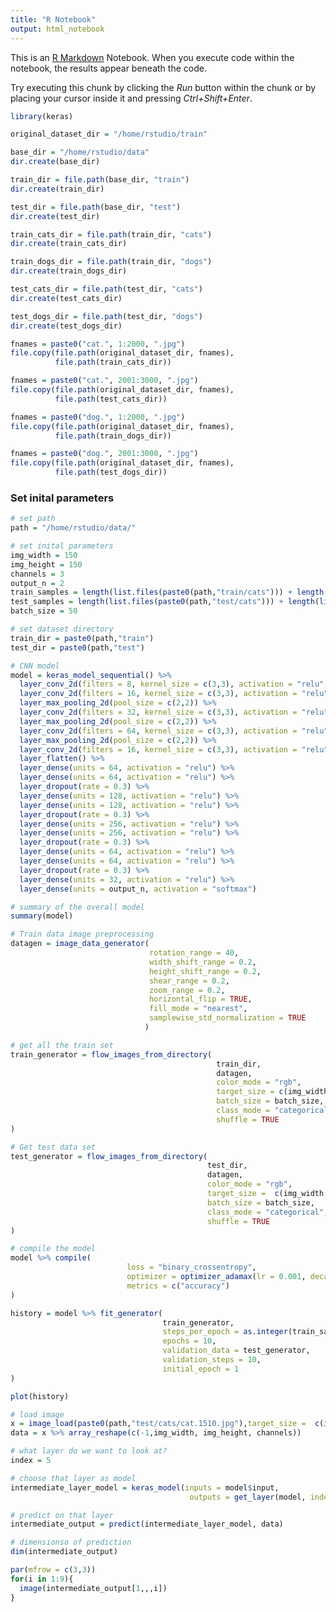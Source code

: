 ```yaml
---
title: "R Notebook"
output: html_notebook
---
```


This is an [R Markdown](http://rmarkdown.rstudio.com) Notebook. When you execute code within the notebook, the results appear beneath the code. 

Try executing this chunk by clicking the *Run* button within the chunk or by placing your cursor inside it and pressing *Ctrl+Shift+Enter*. 

```r
library(keras)
```

```r
original_dataset_dir = "/home/rstudio/train"

base_dir = "/home/rstudio/data"
dir.create(base_dir)

train_dir = file.path(base_dir, "train")
dir.create(train_dir)

test_dir = file.path(base_dir, "test")
dir.create(test_dir)

train_cats_dir = file.path(train_dir, "cats")
dir.create(train_cats_dir)

train_dogs_dir = file.path(train_dir, "dogs")
dir.create(train_dogs_dir)

test_cats_dir = file.path(test_dir, "cats")
dir.create(test_cats_dir)

test_dogs_dir = file.path(test_dir, "dogs")
dir.create(test_dogs_dir)

fnames = paste0("cat.", 1:2000, ".jpg")
file.copy(file.path(original_dataset_dir, fnames), 
          file.path(train_cats_dir)) 

fnames = paste0("cat.", 2001:3000, ".jpg")
file.copy(file.path(original_dataset_dir, fnames),
          file.path(test_cats_dir))

fnames = paste0("dog.", 1:2000, ".jpg")
file.copy(file.path(original_dataset_dir, fnames),
          file.path(train_dogs_dir))

fnames = paste0("dog.", 2001:3000, ".jpg")
file.copy(file.path(original_dataset_dir, fnames),
          file.path(test_dogs_dir))
```

### Set inital parameters
```r
# set path
path = "/home/rstudio/data/"

# set inital parameters
img_width = 150
img_height = 150
channels = 3
output_n = 2
train_samples = length(list.files(paste0(path,"train/cats"))) + length(list.files(paste0(path,"train/dogs")))
test_samples = length(list.files(paste0(path,"test/cats"))) + length(list.files(paste0(path,"test/dogs")))
batch_size = 50

# set dataset directory
train_dir = paste0(path,"train")
test_dir = paste0(path,"test")
```


```r

# CNN model
model = keras_model_sequential() %>% 
  layer_conv_2d(filters = 8, kernel_size = c(3,3), activation = "relu", input_shape = c(img_width,img_height,channels)) %>% 
  layer_conv_2d(filters = 16, kernel_size = c(3,3), activation = "relu") %>% 
  layer_max_pooling_2d(pool_size = c(2,2)) %>% 
  layer_conv_2d(filters = 32, kernel_size = c(3,3), activation = "relu") %>% 
  layer_max_pooling_2d(pool_size = c(2,2)) %>% 
  layer_conv_2d(filters = 64, kernel_size = c(3,3), activation = "relu") %>% 
  layer_max_pooling_2d(pool_size = c(2,2)) %>% 
  layer_conv_2d(filters = 16, kernel_size = c(3,3), activation = "relu") %>% 
  layer_flatten() %>% 
  layer_dense(units = 64, activation = "relu") %>% 
  layer_dense(units = 64, activation = "relu") %>% 
  layer_dropout(rate = 0.3) %>% 
  layer_dense(units = 128, activation = "relu") %>% 
  layer_dense(units = 128, activation = "relu") %>% 
  layer_dropout(rate = 0.3) %>% 
  layer_dense(units = 256, activation = "relu") %>% 
  layer_dense(units = 256, activation = "relu") %>% 
  layer_dropout(rate = 0.3) %>% 
  layer_dense(units = 64, activation = "relu") %>% 
  layer_dense(units = 64, activation = "relu") %>% 
  layer_dropout(rate = 0.3) %>% 
  layer_dense(units = 32, activation = "relu") %>% 
  layer_dense(units = output_n, activation = "softmax")

# summary of the overall model
summary(model)
```

```r
# Train data image preprocessing
datagen = image_data_generator(
                               rotation_range = 40,
                               width_shift_range = 0.2,
                               height_shift_range = 0.2,
                               shear_range = 0.2,
                               zoom_range = 0.2,
                               horizontal_flip = TRUE,
                               fill_mode = "nearest",
                               samplewise_std_normalization = TRUE
                              )
```

```r
# get all the train set
train_generator = flow_images_from_directory(
                                              train_dir,                 
                                              datagen,  
                                              color_mode = "rgb",
                                              target_size = c(img_width, img_height), 
                                              batch_size = batch_size,
                                              class_mode = "categorical", 
                                              shuffle = TRUE
)

# Get test data set
test_generator = flow_images_from_directory(
                                            test_dir,
                                            datagen,
                                            color_mode = "rgb",
                                            target_size =  c(img_width, img_height),
                                            batch_size = batch_size,
                                            class_mode = "categorical",
                                            shuffle = TRUE
)
```

```r
# compile the model
model %>% compile(
                          loss = "binary_crossentropy",
                          optimizer = optimizer_adamax(lr = 0.001, decay = 0),
                          metrics = c("accuracy")
)
```

```r
history = model %>% fit_generator(
                                  train_generator,
                                  steps_per_epoch = as.integer(train_samples/batch_size),
                                  epochs = 10,
                                  validation_data = test_generator,
                                  validation_steps = 10,
                                  initial_epoch = 1
)
```

```r
plot(history)
```
```r
# load image
x = image_load(paste0(path,"test/cats/cat.1510.jpg"),target_size =  c(img_width, img_height)) 
data = x %>% array_reshape(c(-1,img_width, img_height, channels))

```


```r
# what layer do we want to look at?
index = 5

# choose that layer as model
intermediate_layer_model = keras_model(inputs = model$input,
                                        outputs = get_layer(model, index = index)$output)

# predict on that layer
intermediate_output = predict(intermediate_layer_model, data)

# dimensionso of prediction
dim(intermediate_output)
```

```r
par(mfrow = c(3,3))
for(i in 1:9){
  image(intermediate_output[1,,,i])
}
```